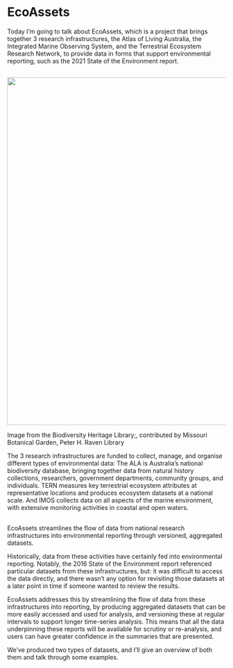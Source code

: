 # EcoAssets {#ecoassets .section-break data-menu-title="EcoAssets" background-color="#a47823"}

::: {.notes}
Today I'm going to talk about EcoAssets, which is a project that brings together 3 research infrastructures, the Atlas of Living Australia, the Integrated Marine Observing System, and the Terrestrial Ecosystem Research Network, to provide data in forms that support environmental reporting, such as the 2021 State of the Environment report. 
:::

## 

![](images/banksia.jpeg){.absolute top=10 height=800 left=310}

[Image from the Biodiversity Heritage Library;, contributed by Missouri Botanical Garden, Peter H. Raven Library]{.citation}

::: {.notes}
The 3 research infrastructures are funded to collect, manage, and organise different types of environmental data: The ALA is Australia's national biodiversity database, bringing together data from natural history collections, researchers, government departments, community groups, and individuals. TERN measures key terrestrial ecosystem attributes at representative locations and produces ecosystem datasets at a national scale. And IMOS collects data on all aspects of the marine environment, with extensive monitoring activities in coastal and open waters. 
:::


## 

[EcoAssets streamlines the flow of data from national research infrastructures into environmental reporting through versioned, aggregated datasets.]{.big-blue}

::: {.notes}
Historically, data from these activities have certainly fed into environmental reporting. Notably, the 2016 State of the Environment report referenced particular datasets from these infrastructures, but: it was difficult to access the data directly, and there wasn't any option for revisiting those datasets at a later point in time if someone wanted to review the results.  

EcoAssets addresses this by streamlining the flow of data from these infrastructures into reporting, by producing aggregated datasets that can be more easily accessed and used for analysis, and versioning these at regular intervals to support longer time-series analysis. This means that all the data underpinning these reports will be available for scrutiny or re-analysis, and users can have greater confidence in the summaries that are presented. 

We've produced two types of datasets, and I'll give an overview of both them and talk through some examples.
:::
